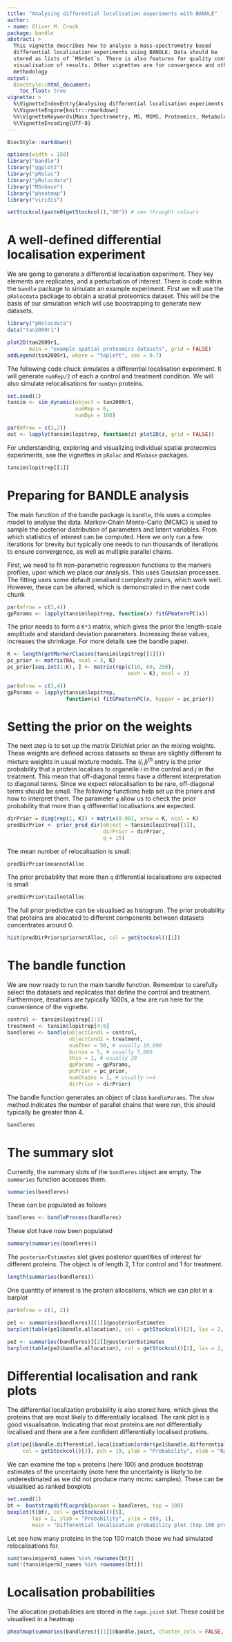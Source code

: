 ```yaml
---
title: "Analysing differential localisation experiments with BANDLE"
author:
- name: Oliver M. Crook
package: bandle
abstract: >
  This vignette describes how to analyse a mass-spectrometry based 
  differential localisation experiments using BANDLE. Data should be
  stored as lists of `MSnSet`s. There is also features for quality control and
  visualisation of results. Other vignettes are for convergence and other
  methodology
output:
  BiocStyle::html_document:
    toc_float: true
vignette: >
  %\VignetteIndexEntry{Analysing differential localisation experiments with BANDLE}
  %\VignetteEngine{knitr::rmarkdown}
  %%\VignetteKeywords{Mass Spectrometry, MS, MSMS, Proteomics, Metabolomics, Infrastructure, Quantitative}
  %\VignetteEncoding{UTF-8}
---
```


```r
BiocStyle::markdown()
```

```r
options(width = 150)
library("bandle")
library("ggplot2")
library("pRoloc")
library("pRolocdata")
library("MSnbase")
library("pheatmap")
library("viridis")

setStockcol(paste0(getStockcol(),"90")) # see throught colours
```

# A well-defined differential localisation experiment

We are going to generate a differential localisation experiment. They key 
elements are replicates, and a perturbation of interest. There is code within
the `bandle` package to simulate an example experiment. First we will use 
the `pRolocdata` package to obtain a spatial proteomics dataset. This will be
the basis of our simulation which will use boostrapping to generate new datasets.

```r
library("pRolocdata")
data("tan2009r1")
```

```r
plot2D(tan2009r1,
       main = "example spatial proteomics datasets", grid = FALSE)
addLegend(tan2009r1, where = "topleft", cex = 0.7)
```
The following code chuck simulates a differential localisation experiment.
It will generate `numRep/2` of each a control and treatment condition. We
will also simulate relocalisations for `numDyn` proteins.
```r
set.seed(1)
tansim <- sim_dynamic(object = tan2009r1,
                      numRep = 6,
                      numDyn = 100)

```

```r
par(mfrow = c(3,2))
out <- lapply(tansim$lopitrep, function(z) plot2D(z, grid = FALSE))
```
For understanding, exploring and visualizing individual spatial proteomics
experiments, see the vignettes in `pRoloc` and `MSnbase` packages.  

```r
tansim$lopitrep[[1]]
```
# Preparing for BANDLE analysis

The main function of the bandle package is `bandle`, this uses a complex
model to analyse the data. Markov-Chain Monte-Carlo (MCMC) is used to 
sample the posterior distribution of parameters and latent variables.
From which statistics of interest can be computed. Here we only run a few iterations
for brevity but typically one needs to run thousands of iterations to ensure
convergence, as well as multiple parallel chains.

First, we need to fit non-parametric regression functions to the markers profiles,
upon which we place our analysis. This uses Gaussian processes. The fitting uses
some default penalised complexity priors, which work well. However, these
can be altered, which is demonstrated in the next code chunk


```r
par(mfrow = c(3,4))
gpParams <- lapply(tansim$lopitrep, function(x) fitGPmaternPC(x))
```
The prior needs to form a `K*3` matrix, which gives the prior the length-scale
amplitude and standard deviation parameters. Increasing these values, increases
the shrinkage. For more details see the bandle paper.

```r
K <- length(getMarkerClasses(tansim$lopitrep[[1]]))
pc_prior <- matrix(NA, ncol = 3, K)
pc_prior[seq.int(1:K), ] <- matrix(rep(c(10, 60, 250),
                                       each = K), ncol = 3)
```


```r
par(mfrow = c(3,4))
gpParams <- lapply(tansim$lopitrep,
                   function(x) fitGPmaternPC(x, hyppar = pc_prior))
```

# Setting the prior on the weights

The next step is to set up the matrix Dirichlet prior on the mixing weights. These
weights are defined across datasets so these are slightly different to mixture
weights in usual mixture models. The $(i,j)^{th}$ entry is the prior probability
that a protein localises to organelle $i$ in the control and $j$ in the treatment.
This mean that off-diagonal terms have a different interpretation to diagonal terms.
Since we expect relocalisation to be rare, off-diagonal terms should be small.
The following functions help set up the priors and how to interpret them. The
parameter `q` allow us to check the prior probability that more than `q`
differential localisations are expected.

```r
dirPrior = diag(rep(1, K)) + matrix(0.001, nrow = K, ncol = K)
predDirPrior <- prior_pred_dir(object = tansim$lopitrep[[1]],
                               dirPrior = dirPrior,
                               q = 15)
```

The mean number of relocalisation is small:
```r
predDirPrior$meannotAlloc
```

The prior probability that more than `q` differential localisations are
expected is small
```r
predDirPrior$tailnotAlloc
```

The full prior predictive can be visualised as histogram. The prior probability
that proteins are allocated to different components between datasets concentrates
around 0.

```r
hist(predDirPrior$priornotAlloc, col = getStockcol()[1])
```

# The bandle function

We are now ready to run the main bandle function. Remember to carefully
select the datasets and replicates that define the control and treatment. 
Furthermore, iterations are typically $1000$s, a few are run here for the 
convenience of the vignette.
```r
control <- tansim$lopitrep[1:3]
treatment <- tansim$lopitrep[4:6]
bandleres <- bandle(objectCond1 = control,
                    objectCond2 = treatment,
                    numIter = 50, # usually 10,000
                    burnin = 5, # usually 5,000
                    thin = 1, # usually 20
                    gpParams = gpParams,
                    pcPrior = pc_prior,
                    numChains = 1, # usually >=4
                    dirPrior = dirPrior)

```
The bandle function generates an object of class `bandleParams`. The `show`
method indicates the number of parallel chains that were run, this should
typically be greater than 4.
```r
bandleres
```

# The summary slot

Currently, the summary slots of the `bandleres` object are empty. The `summaries`
function accesses them.
```r
summaries(bandleres)
```

These can be populated as follows
```r
bandleres <- bandleProcess(bandleres)
```

These slot have now been populated
```r
summary(summaries(bandleres))
```

The `posteriorEstimates` slot gives posterior quantities of interest for different
proteins. The object is of length 2, 1 for control and 1 for treatment.
```r
length(summaries(bandleres))
```

One quantity of interest is the protein allocations, which we can plot in a barplot
```r
par(mfrow = c(1, 2))

pe1 <- summaries(bandleres)[[1]]@posteriorEstimates
barplot(table(pe1$bandle.allocation), col = getStockcol()[2], las = 2, main = "Protein allocation: control")

pe2 <- summaries(bandleres)[[2]]@posteriorEstimates
barplot(table(pe2$bandle.allocation), col = getStockcol()[2], las = 2, main = "Protein allocation: treatment")
```

# Differential localisation and rank plots

The differential localization probability is also stored here, which gives
the proteins that are most likely to differentially localised. The rank plot
is a good visualisation. Indicating that most proteins are not differentially 
localised and there are a few confident differentially localised protiens.

```r
plot(pe1$bandle.differential.localisation[order(pe1$bandle.differential.localisation, decreasing = TRUE)],
     col = getStockcol()[3], pch = 19, ylab = "Probability", xlab = "Rank", main = "Differential localisation rank plot")
```
We can examine the top `n` proteins (here 100) and produce bootstrap estimates 
of the uncertainty (note here the uncertainty is likely to be underestimated
as we did not produce many mcmc samples). These can be visualised as ranked
boxplots

```r
set.seed(1)
bt <- bootstrapdiffLocprob(params = bandleres, top = 100)
boxplot(t(bt), col = getStockcol()[5],
        las = 2, ylab = "Probability", ylim = c(0, 1),
        main = "Differential localisation probability plot (top 100 proteins)")
```
Let see how many proteins in the top 100 match those we had simulated relocalisations
for. 
```r
sum(tansim$perm1_names %in% rownames(bt))
sum(!(tansim$perm1_names %in% rownames(bt)))
```

# Localisation probabilities 

The allocation probabilities are stored in the `tagm.joint` slot. These could
be visualised in a heatmap
```r
pheatmap(summaries(bandleres)[[1]]@bandle.joint, cluster_cols = FALSE, color = viridis(n = 25))

```

